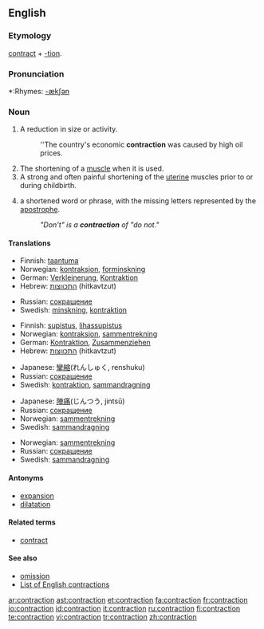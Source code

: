 ==English==

===Etymology===
[[contract]] + [[-tion]].

===Pronunciation===
*:Rhymes: [[Rhymes:English:-ækʃən|-ækʃən]]

===Noun===
{{en-noun}}

# A reduction in size or activity.
#:''The country's economic '''contraction''' was caused by high oil prices.
# The shortening of a [[muscle]] when it is used.
# A strong and often painful shortening of the [[uterine]] muscles prior to or during childbirth.
# {{grammar}} a shortened word or phrase, with the missing letters represented by the [[apostrophe]].
#:''"Don't" is a '''contraction''' of "do not."''

====Translations====

{{trans-top|reduction in size or activity}}
<!--Languages from A to I go here-->
*Finnish: [[taantuma]]
*Norwegian: [[kontraksjon]], [[forminskning]]
*German: [[Verkleinerung]], [[Kontraktion]]
*Hebrew: [[התכווצות]] (hitkavtzut) {{f}}
{{trans-mid}}
<!--Languages from J to Z go here-->
*Russian: [[сокращение]]
*Swedish: [[minskning]], [[kontraktion]]
{{trans-bottom}}

{{trans-top|shortening of a muscle when it is used}}
<!--Languages from A to I go here-->
*Finnish: [[supistus]], [[lihassupistus]]
*Norwegian: [[kontraksjon]], [[sammentrekning]]
*German: [[Kontraktion]], [[Zusammenziehen]]
*Hebrew: [[התכווצות]] (hitkavtzut) {{f}}
{{trans-mid}}
<!--Languages from J to Z go here-->
*Japanese: [[攣縮]](れんしゅく, renshuku)
*Russian: [[сокращение]]
*Swedish: [[kontraktion]], [[sammandragning]]
{{trans-bottom}}

{{trans-top|painful shortening of the uterine muscles}}
<!--Languages from A to I go here-->
{{trans-mid}}
<!--Languages from J to Z go here-->
*Japanese: [[陣痛]](じんつう, jintsū)
*Russian: [[сокращение]]
*Norwegian: [[sammentrekning]]
*Swedish: [[sammandragning]]
{{trans-bottom}}

{{trans-top|shortened word or phrase}}
<!--Languages from A to I go here-->
{{trans-mid}}
<!--Languages from J to Z go here-->
*Norwegian: [[sammentrekning]]
*Russian: [[сокращение]]
*Swedish: [[sammandragning]]
{{trans-bottom}}

====Antonyms====
*[[expansion]]
*[[dilatation]]

====Related terms====
*[[contract]]

====See also====
*[[omission]]
*[[:Category:English_contractions|List of English contractions]]

[[ar:contraction]]
[[ast:contraction]]
[[et:contraction]]
[[fa:contraction]]
[[fr:contraction]]
[[io:contraction]]
[[id:contraction]]
[[it:contraction]]
[[ru:contraction]]
[[fi:contraction]]
[[te:contraction]]
[[vi:contraction]]
[[tr:contraction]]
[[zh:contraction]]